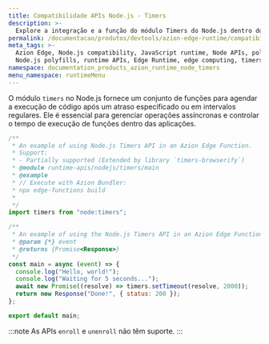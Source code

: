 ```yaml
---
title: Compatibilidade APIs Node.js - Timers
description: >-
  Explore a integração e a função do módulo Timers do Node.js dentro do Azion Edge Runtime. O módulo Timers fornece a capacidade de agendar a execução de código após um período definido ou em intervalos regulares.
permalink: /documentacao/produtos/devtools/azion-edge-runtime/compatibilidade/node/timers/
meta_tags: >-
  Azion Edge, Node.js compatibility, JavaScript runtime, Node APIs, polyfills,
  Node.js polyfills, runtime APIs, Edge Runtime, edge computing, timers
namespace: documentation_products_azion_runtime_node_timers
menu_namespace: runtimeMenu
---
```


O módulo `timers` no Node.js fornece um conjunto de funções para agendar a execução de código após um atraso especificado ou em intervalos regulares. Ele é essencial para gerenciar operações assíncronas e controlar o tempo de execução de funções dentro das aplicações.

```javascript
/**
 * An example of using Node.js Timers API in an Azion Edge Function.
 * Support:
 * - Partially supported (Extended by library `timers-browserify`)
 * @module runtime-apis/nodejs/timers/main
 * @example
 * // Execute with Azion Bundler:
 * npx edge-functions build
 *
 */
import timers from "node:timers";

/**
 * An example of using the Node.js Timers API in an Azion Edge Function.
 * @param {*} event
 * @returns {Promise<Response>}
 */
const main = async (event) => {
  console.log("Hello, world!");
  console.log("Waiting for 5 seconds...");
  await new Promise((resolve) => timers.setTimeout(resolve, 2000));
  return new Response("Done!", { status: 200 });
};

export default main;
```

:::note
As APIs `enroll` e `unenroll` não têm suporte.
:::